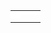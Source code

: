 {{en/Scenarios by size}}

{|
|-
|style="border:none;background:white"|

|style="border:none;background:white"|

|style="border:none;background:white"|

|-
|style="border:none;background:white"|

|-
|}